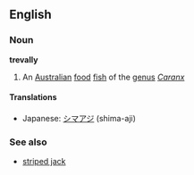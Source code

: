 ==English==
===Noun===
'''trevally'''

# An [[Australian]] [[food]] [[fish]] of the [[genus]] ''[[Caranx]]''

====Translations====
*Japanese: [[シマアジ]] (shima-aji)<!-- one or two words? could mean "island mackerel" -->

===See also===
*[[striped jack]]<!-- possibly a synonym -->